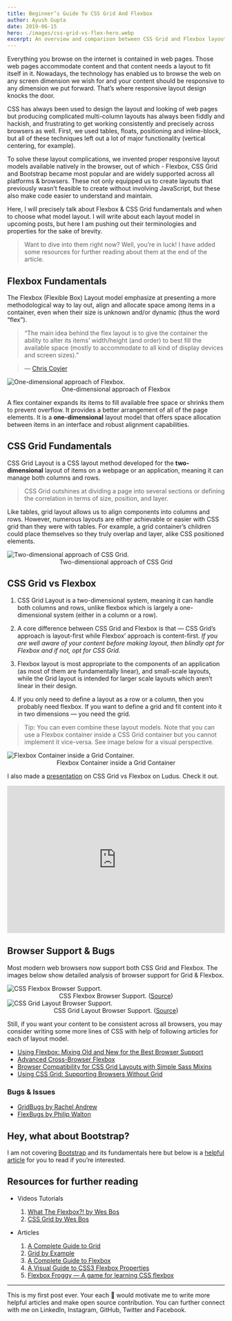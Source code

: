 ```yaml
---
title: Beginner’s Guide To CSS Grid And Flexbox
author: Ayush Gupta
date: 2019-06-15
hero: ./images/css-grid-vs-flex-hero.webp
excerpt: An overview and comparison between CSS Grid and Flexbox layout techniques in CSS.
---
```


Everything you browse on the internet is contained in web pages. Those web pages accommodate content and that content needs a layout to fit itself in it. Nowadays, the technology has enabled us to browse the web on any screen dimension we wish for and your content should be responsive to any dimension we put forward. That’s where responsive layout design knocks the door.

CSS has always been used to design the layout and looking of web pages but producing complicated multi-column layouts has always been fiddly and hackish, and frustrating to get working consistently and precisely across browsers as well. First, we used tables, floats, positioning and inline-block, but all of these techniques left out a lot of major functionality (vertical centering, for example).

To solve these layout complications, we invented proper responsive layout models available natively in the browser, out of which - Flexbox, CSS Grid and Bootstrap became most popular and are widely supported across all platforms & browsers. These not only equipped us to create layouts that previously wasn’t feasible to create without involving JavaScript, but these also make code easier to understand and maintain.

Here, I will precisely talk about Flexbox & CSS Grid fundamentals and when to choose what model layout. I will write about each layout model in upcoming posts, but here I am pushing out their terminologies and properties for the sake of brevity.

> Want to dive into them right now? Well, you’re in luck! I have added some resources for further reading about them at the end of the article.

## Flexbox Fundamentals

The Flexbox (Flexible Box) Layout model emphasize at presenting a more methodological way to lay out, align and allocate space among items in a container, even when their size is unknown and/or dynamic (thus the word “flex”).

> “The main idea behind the flex layout is to give the container the ability to alter its items’ width/height (and order) to best fill the available space (mostly to accommodate to all kind of display devices and screen sizes).”

> — [Chris Coyier](https://chriscoyier.net/)

<div className="Image__Small">
  <img
    src="./images/flexbox-fundamentals.webp"
    title="One-dimensional approach of Flexbox"
    alt="One-dimensional approach of Flexbox."
  />
    <div style="text-align: center;">One-dimensional approach of Flexbox</div>
</div>

A flex container expands its items to fill available free space or shrinks them to prevent overflow. It provides a better arrangement of all of the page elements. It is a **one-dimensional** layout model that offers space allocation between items in an interface and robust alignment capabilities.

## CSS Grid Fundamentals

CSS Grid Layout is a CSS layout method developed for the **two-dimensional** layout of items on a webpage or an application, meaning it can manage both columns and rows.

> CSS Grid outshines at dividing a page into several sections or defining the correlation in terms of size, position, and layer.

Like tables, grid layout allows us to align components into columns and rows. However, numerous layouts are either achievable or easier with CSS grid than they were with tables. For example, a grid container’s children could place themselves so they truly overlap and layer, alike CSS positioned elements.

<div className="Image__Small">
  <img
    src="./images/css-grid-fundamentals.webp"
    title="Two-dimensional approach of CSS Grid."
    alt="Two-dimensional approach of CSS Grid."
  />
    <div style="text-align: center;">Two-dimensional approach of CSS Grid</div>
</div>

## CSS Grid vs Flexbox

1. CSS Grid Layout is a two-dimensional system, meaning it can handle both columns and rows, unlike flexbox which is largely a one-dimensional system (either in a column or a row).

2. A core difference between CSS Grid and Flexbox is that — CSS Grid’s approach is layout-first while Flexbox’ approach is content-first.
*If you are well aware of your content before making layout, then blindly opt for Flexbox and if not, opt for CSS Grid.*

3. Flexbox layout is most appropriate to the components of an application (as most of them are fundamentally linear), and small-scale layouts, while the Grid layout is intended for larger scale layouts which aren’t linear in their design.
4. If you only need to define a layout as a row or a column, then you probably need flexbox. If you want to define a grid and fit content into it in two dimensions — you need the grid.

> Tip:
You can even combine these layout models. Note that you can use a Flexbox container inside a CSS Grid container but you cannot implement it vice-versa. See image below for a visual perspective.

<div className="Image__Small">
  <img
    src="./images/flex-inside-grid.webp"
    title="Flexbox Container inside a Grid Container."
    alt="Flexbox Container inside a Grid Container."
  />
  <div style="text-align: center;">Flexbox Container inside a Grid Container</div>
</div>

I also made a [presentation](https://app.ludus.one/634ef6b9-4ed2-420d-b24f-333574e625f2) on CSS Grid vs Flexbox on Ludus. Check it out.

<div style="position:relative;padding-bottom:calc(56.25% + 58px);height:0;overflow:hidden;max-width:100%;"><iframe src="https://app.ludus.one/634ef6b9-4ed2-420d-b24f-333574e625f2/full?controls=always" frameborder="0" allowfullscreen style="position:absolute;top:0;left:0;width:100%;height:100%;"></iframe></div>

## Browser Support & Bugs

Most modern web browsers now support both CSS Grid and Flexbox. The images below show detailed analysis of browser support for Grid & Flexbox.

<div className="Image__Small">
  <img
    src="./images/caniuse-flex.webp"
    title="CSS Flexbox Browser Support."
    alt="CSS Flexbox Browser Support."
  />
  <div style="text-align: center;">CSS Flexbox Browser Support. (<a href="https://caniuse.com/#feat=flexbox">Source</a>)</div>
</div>

<div className="Image__Small">
  <img
    src="./images/caniuse-grid.webp"
    title="CSS Grid Layout Browser Support."
    alt="CSS Grid Layout Browser Support."
  />
  <div style="text-align: center;">CSS Grid Layout Browser Support. (<a href="https://caniuse.com/#feat=css-grid">Source</a>)</div>
</div>

Still, if you want your content to be consistent across all browsers, you may consider writing some more lines of CSS with help of following articles for each of layout model.

- [Using Flexbox: Mixing Old and New for the Best Browser Support](https://css-tricks.com/using-flexbox/)
- [Advanced Cross-Browser Flexbox](https://dev.opera.com/articles/advanced-cross-browser-flexbox/#fallbacks)
- [Browser Compatibility for CSS Grid Layouts with Simple Sass Mixins](https://css-tricks.com/browser-compatibility-css-grid-layouts-simple-sass-mixins/)
- [Using CSS Grid: Supporting Browsers Without Grid](https://www.smashingmagazine.com/2017/11/css-grid-supporting-browsers-without-grid/)

### Bugs & Issues

- [GridBugs by Rachel Andrew](https://github.com/rachelandrew/gridbugs)
- [FlexBugs by Philip Walton](https://github.com/philipwalton/flexbugs)

## Hey, what about Bootstrap?

I am not covering [Bootstrap](https://getbootstrap.com/) and its fundamentals here but below is a [helpful article](https://hackernoon.com/how-css-grid-beats-bootstrap-85d5881cf163) for you to read if you’re interested.

## Resources for further reading

- Videos Tutorials
    1. [What The Flexbox?! by Wes Bos](https://flexbox.io/)
    2. [CSS Grid by Wes Bos](https://cssgrid.io/)

- Articles
    1. [A Complete Guide to Grid](https://css-tricks.com/snippets/css/complete-guide-grid/)
    2. [Grid by Example](https://gridbyexample.com/)
    3. [A Complete Guide to Flexbox](https://css-tricks.com/snippets/css/a-guide-to-flexbox/)
    4. [A Visual Guide to CSS3 Flexbox Properties](https://scotch.io/tutorials/a-visual-guide-to-css3-flexbox-properties)
    5. [Flexbox Froggy — A game for learning CSS flexbox](https://flexboxfroggy.com/)

---

This is my first post ever. Your each 👏 would motivate me to write more helpful articles and make open source contribution. You can further connect with me on LinkedIn, Instagram, GitHub, Twitter and Facebook.
